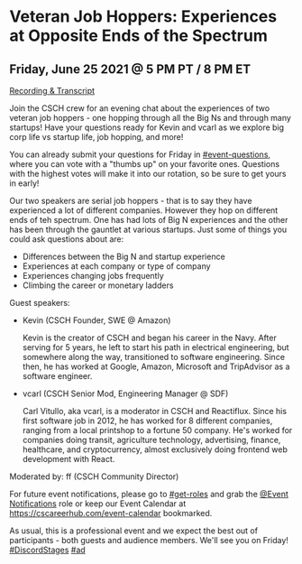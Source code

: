 
<MdLayout title="Veteran Job Hoppers: Experiences at Opposite Ends of the Spectrum" hideTopButton>

# Veteran Job Hoppers: Experiences at Opposite Ends of the Spectrum

## Friday, June 25 2021 @ 5 PM PT / 8 PM ET

[Recording & Transcript](/blog/job-hoppers-experience)

Join the CSCH crew for an evening chat about the experiences of two veteran job hoppers - one hopping through all the Big Ns and through many startups! Have your questions ready for Kevin and vcarl as we explore big corp life vs startup life, job hopping, and more!

You can already submit your questions for Friday in [#event-questions](https://discord.com/channels/334891772696330241/849380416036143195), where you can vote with a "thumbs up" on your favorite ones. Questions with the highest votes will make it into our rotation, so be sure to get yours in early!

Our two speakers are serial job hoppers - that is to say they have experienced a lot of different companies. However they hop on different ends of teh spectrum. One has had lots of Big N experiences and the other has been through the gauntlet at various startups. Just some of things you could ask questions about are:

- Differences between the Big N and startup experience
- Experiences at each company or type of company
- Experiences changing jobs frequently
- Climbing the career or monetary ladders

Guest speakers:

- Kevin (CSCH Founder, SWE @ Amazon)

  Kevin is the creator of CSCH and began his career in the Navy. After serving for 5 years, he left to start his path in electrical engineering, but somewhere along the way, transitioned to software engineering. Since then, he has worked at Google, Amazon, Microsoft and TripAdvisor as a software engineer.

- vcarl (CSCH Senior Mod, Engineering Manager @ SDF)

  Carl Vitullo, aka vcarl, is a moderator in CSCH and Reactiflux. Since his first software job in 2012, he has worked for 8 different companies, ranging from a local printshop to a fortune 50 company. He's worked for companies doing transit, agriculture technology, advertising, finance, healthcare, and cryptocurrency, almost exclusively doing frontend web development with React.

Moderated by: ff (CSCH Community Director)

For future event notifications, please go to [#get-roles](https://discord.com/channels/334891772696330241/524775879126155294) and grab the [@Event Notifications](https://discord.gg/cscareerhub) role or keep our Event Calendar at https://cscareerhub.com/event-calendar bookmarked.

As usual, this is a professional event and we expect the best out of participants - both guests and audience members. We'll see you on Friday! [#DiscordStages](https://discord.gg/cscareerhub) [#ad](https://discord.gg/cscareerhub)

</MdLayout>
